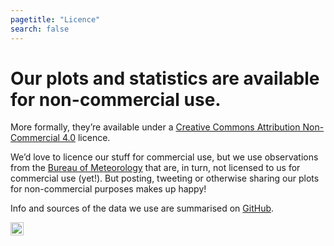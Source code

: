 ```yaml
---
pagetitle: "Licence"
search: false
---
```


# Our plots and statistics are available for non-commercial use.

More formally, they're available under a [Creative Commons Attribution Non-Commercial 4.0](https://creativecommons.org/licenses/by-nc/4.0) licence.

We'd love to licence our stuff for commercial use, but we use observations from the [Bureau of Meteorology](http://www.bom.gov.au/catalogue/data-feeds.shtml) that are, in turn, not licensed to us for commercial use (yet!). But posting, tweeting or otherwise sharing our plots for non-commercial purposes makes up happy!

Info and sources of the data we use are summarised on [GitHub](https://github.com/isithot/isithotrightnow/blob/master/data/README.md).

[![Creative Commons Attribution Non-Commercial 4.0 badge](https://mirrors.creativecommons.org/presskit/buttons/88x31/png/by-nc.png){style="height: 1.5em"}](https://creativecommons.org/licenses/by-nc/4.0/)